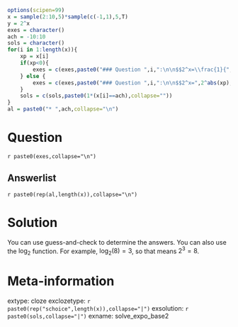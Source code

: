 ```r
options(scipen=99)
x = sample(2:10,5)*sample(c(-1,1),5,T)
y = 2^x
exes = character()
ach = -10:10
sols = character()
for(i in 1:length(x)){
    xp = x[i]
    if(xp<0){
        exes = c(exes,paste0("### Question ",i,":\n\n$$2^x=\\frac{1}{",2^abs(xp),"}$$\n\nSolve for $x$. \n\n* $x=$ ##ANSWER",i,"##\n\n"))
    } else {
        exes = c(exes,paste0("### Question ",i,":\n\n$$2^x=",2^abs(xp),"$$\n\nSolve for $x$. \n\n* $x=$ ##ANSWER",i,"##\n\n"))
    }
    sols = c(sols,paste0(1*(x[i]==ach),collapse=""))
}
al = paste0("* ",ach,collapse="\n")

```


Question
========

`r paste0(exes,collapse="\n")`

Answerlist
--------

`r paste0(rep(al,length(x)),collapse="\n")`


Solution
========

You can use guess-and-check to determine the answers. You can also use the $\log_2$ function. For example, $\log_2(8)=3$, so that means $2^3=8$.


Meta-information
============
extype: cloze
exclozetype: `r paste0(rep("schoice",length(x)),collapse="|")`
exsolution: `r paste0(sols,collapse="|")`
exname: solve_expo_base2